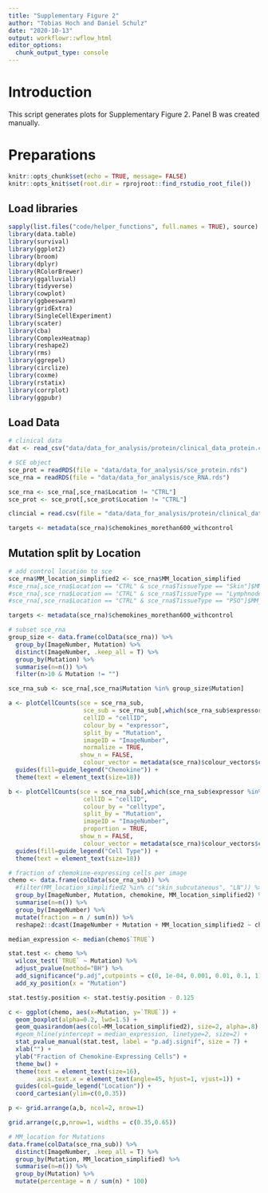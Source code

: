 ```yaml
---
title: "Supplementary Figure 2"
author: "Tobias Hoch and Daniel Schulz"
date: "2020-10-13"
output: workflowr::wflow_html
editor_options:
  chunk_output_type: console
---
```


# Introduction
This script generates plots for Supplementary Figure 2. Panel B was created manually. 

# Preparations

```r
knitr::opts_chunk$set(echo = TRUE, message= FALSE)
knitr::opts_knit$set(root.dir = rprojroot::find_rstudio_root_file())
```

## Load libraries

```r
sapply(list.files("code/helper_functions", full.names = TRUE), source)
library(data.table)
library(survival)
library(ggplot2)
library(broom)
library(dplyr)
library(RColorBrewer)
library(ggalluvial)
library(tidyverse)
library(cowplot)
library(ggbeeswarm)
library(gridExtra)
library(SingleCellExperiment)
library(scater)
library(cba)
library(ComplexHeatmap)
library(reshape2)
library(rms)
library(ggrepel)
library(circlize)
library(coxme)
library(rstatix)
library(corrplot)
library(ggpubr)
```

## Load Data

```r
# clinical data
dat <- read_csv("data/data_for_analysis/protein/clinical_data_protein.csv")

# SCE object
sce_prot = readRDS(file = "data/data_for_analysis/sce_protein.rds")
sce_rna = readRDS(file = "data/data_for_analysis/sce_RNA.rds")

sce_rna <- sce_rna[,sce_rna$Location != "CTRL"]
sce_prot <- sce_prot[,sce_prot$Location != "CTRL"]

clincial = read.csv(file = "data/data_for_analysis/protein/clinical_data_protein.csv")

targets <- metadata(sce_rna)$chemokines_morethan600_withcontrol
```



## Mutation split by Location

```r
# add control location to sce
sce_rna$MM_location_simplified2 <- sce_rna$MM_location_simplified
#sce_rna[,sce_rna$Location == "CTRL" & sce_rna$TissueType == "Skin"]$MM_location_simplified2 <- "control skin"
#sce_rna[,sce_rna$Location == "CTRL" & sce_rna$TissueType == "Lymphnode"]$MM_location_simplified2 <- "control LN"
#sce_rna[,sce_rna$Location == "CTRL" & sce_rna$TissueType == "PSO"]$MM_location_simplified2 <- "control psoriasis"

targets <- metadata(sce_rna)$chemokines_morethan600_withcontrol

# subset sce_rna
group_size <- data.frame(colData(sce_rna)) %>%
  group_by(ImageNumber, Mutation) %>%
  distinct(ImageNumber, .keep_all = T) %>%
  group_by(Mutation) %>%
  summarise(n=n()) %>%
  filter(n>10 & Mutation != "")

sce_rna_sub <- sce_rna[,sce_rna$Mutation %in% group_size$Mutation]

a <- plotCellCounts(sce = sce_rna_sub, 
                     sce_sub = sce_rna_sub[,which(sce_rna_sub$expressor %in% targets)],
                     cellID = "cellID",
                     colour_by = "expressor",
                     split_by = "Mutation",
                     imageID = "ImageNumber",
                     normalize = TRUE,
                    show_n = FALSE,
                     colour_vector = metadata(sce_rna)$colour_vectors$chemokine_combinations) + 
  guides(fill=guide_legend("Chemokine")) +
  theme(text = element_text(size=18))

b <- plotCellCounts(sce = sce_rna_sub[,which(sce_rna_sub$expressor %in% targets)],
                     cellID = "cellID",
                     colour_by = "celltype",
                     split_by = "Mutation",
                     imageID = "ImageNumber",
                     proportion = TRUE,
                    show_n = FALSE,
                     colour_vector = metadata(sce_rna)$colour_vectors$celltype) + 
  guides(fill=guide_legend("Cell Type")) +
  theme(text = element_text(size=18))

# fraction of chemokine-expressing cells per image
chemo <- data.frame(colData(sce_rna_sub)) %>%
  #filter(MM_location_simplified2 %in% c("skin_subcutaneous", "LN")) %>%
  group_by(ImageNumber, Mutation, chemokine, MM_location_simplified2) %>%
  summarise(n=n()) %>%
  group_by(ImageNumber) %>%
  mutate(fraction = n / sum(n)) %>%
  reshape2::dcast(ImageNumber + Mutation + MM_location_simplified2 ~ chemokine, value.var = "fraction")

median_expression <- median(chemo$`TRUE`)

stat.test <- chemo %>%
  wilcox_test(`TRUE` ~ Mutation) %>%
  adjust_pvalue(method="BH") %>%
  add_significance("p.adj",cutpoints = c(0, 1e-04, 0.001, 0.01, 0.1, 1)) %>%
  add_xy_position(x = "Mutation")

stat.test$y.position <- stat.test$y.position - 0.125

c <- ggplot(chemo, aes(x=Mutation, y=`TRUE`)) + 
  geom_boxplot(alpha=0.2, lwd=1.5) + 
  geom_quasirandom(aes(col=MM_location_simplified2), size=2, alpha=.8) +
  #geom_hline(yintercept = median_expression, linetype=2, size=2) + 
  stat_pvalue_manual(stat.test, label = "p.adj.signif", size = 7) + 
  xlab("") + 
  ylab("Fraction of Chemokine-Expressing Cells") +
  theme_bw() +
  theme(text = element_text(size=16),
        axis.text.x = element_text(angle=45, hjust=1, vjust=1)) +
  guides(col=guide_legend("Location")) + 
  coord_cartesian(ylim=c(0,0.35))

p <- grid.arrange(a,b, ncol=2, nrow=1)

grid.arrange(c,p,nrow=1, widths = c(0.35,0.65))

# MM_location for Mutations
data.frame(colData(sce_rna_sub)) %>%
  distinct(ImageNumber, .keep_all = T) %>%
  group_by(Mutation, MM_location_simplified) %>%
  summarise(n=n()) %>%
  group_by(Mutation) %>%
  mutate(percentage = n / sum(n) * 100)
```

